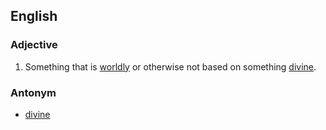 ==English==

===Adjective===
#Something that is [[worldly]] or otherwise not based on something [[divine]].

===Antonym===
*[[divine]]